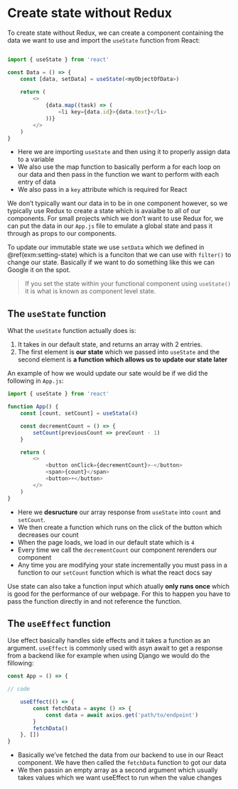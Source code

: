 # Create state without Redux

To create state without Redux, we can create a component containing the data we
want to use and import the `useState` function from React:

```r
```

```javascript
import { useState } from 'react'

const Data = () => {
	const [data, setData] = useState(<myObjectOfData>)
	
	return (
		<>
			{data.map((task) => (
				<li key={data.id}>{data.text}</li>
			))}
		</>
	)
}
```

- Here we are importing `useState` and then using it to properly assign data to a variable
- We also use the map function to basically perform a for each loop on our data and then pass in the function we want to perform with each entry of data
- We also pass in a `key` attribute which is required for React

We don't typically want our data in to be in one component however, so we typically use Redux to create a state which is avaialbe to all of our components. For small projects which we don't want to use Redux for, we can put the data in our `App.js` file to emulate a global state and pass it through as props to our components.

To update our immutable state we use `setData` which we defined in \@ref(exm:setting-state) which is a funciton that we can use with `filter()` to change our state. Basically if we want to do something like this we can Google it on the spot.

> If you set the state within your functional component using `useState()` it is what is known as component level state.

## The `useState` function

What the `useState` function actually does is:

1. It takes in our default state, and returns an array with 2 entries.
1. The first element is **our state** which we passed into `useState` and the
   second element is **a function which allows us to update our state later**

An example of how we would update our sate would be if we did the following in
`App.js`:

```javascript
import { useState } from 'react'

function App() {
	const [count, setCount] = useStata(4)

	const decrementCount = () => {
		setCount(previousCount => prevCount - 1)
	}

	return (
		<>
			<button onClick={decrementCount}>-</button>
			<span>{count}</span>
			<button>+</button>
		</>
	)
}
```

- Here we **desructure** our array response from `useState` into `count` and
	`setCount`.
- We then create a function which runs on the click of the button which
	decreases our count
- When the page loads, we load in our default state which is `4`
- Every time we call the `decrementCount` our component rerenders our component
- Any time you are modifying your state incrementally you must pass in a
	function to our `setCount` function which is what the react docs say

Use state can also take a function input which atually **only runs once** which
is good for the performance of our webpage. For this to happen you have to pass
the function directly in and not reference the function.

## The `useEffect` function

Use effect basically handles side effects and it takes a function as an
argument. `useEffect` is commonly used with asyn await to get a response from a
backend like for example when using Django we would do the fillowing:

```javascript
const App = () => {

// code

	useEffect(() => {
		const fetchData = async () => {
			const data = await axios.get('path/to/endpoint')
		}
		fetchData()
	}, [])
}
```

- Basically we've fetched the data from our backend to use in our React
	component. We have then called the `fetchData` function to got our data
- We then passin an empty array as a second argument which usually takes values
	which we want useEffect to run when the value changes
